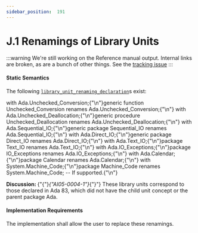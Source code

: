 ---
sidebar_position:  191
---

# J.1  Renamings of Library Units

:::warning
We're still working on the Reference manual output.  Internal links are broken,
as are a bunch of other things.
See the [tracking issue](https://github.com/ada-lang-io/ada-lang-io/issues/20)
:::



#### Static Semantics

<p>The following <code><a href="./AA-10.1#S0289">library_unit_renaming_declaration</a></code>s exist: </p>
<CodeBlock>
with Ada.Unchecked_Conversion;{"\n"}generic function Unchecked_Conversion renames Ada.Unchecked_Conversion;{"\n"}
</CodeBlock>

<CodeBlock>
with Ada.Unchecked_Deallocation;{"\n"}generic procedure Unchecked_Deallocation renames Ada.Unchecked_Deallocation;{"\n"}
</CodeBlock>

<CodeBlock>
with Ada.Sequential_IO;{"\n"}generic package Sequential_IO renames Ada.Sequential_IO;{"\n"}
</CodeBlock>

<CodeBlock>
with Ada.Direct_IO;{"\n"}generic package Direct_IO renames Ada.Direct_IO;{"\n"}
</CodeBlock>

<CodeBlock>
with Ada.Text_IO;{"\n"}package Text_IO renames Ada.Text_IO;{"\n"}
</CodeBlock>

<CodeBlock>
with Ada.IO_Exceptions;{"\n"}package IO_Exceptions renames Ada.IO_Exceptions;{"\n"}
</CodeBlock>

<CodeBlock>
with Ada.Calendar;{"\n"}package Calendar renames Ada.Calendar;{"\n"}
</CodeBlock>

<CodeBlock>
with System.Machine_Code;{"\n"}package Machine_Code renames System.Machine_Code; -- If supported.{"\n"}
</CodeBlock>

<p><strong>Discussion: </strong>{"{"}<em>{"AI05-0004-1"}</em>{"}"} These library units correspond to those declared in Ada 83, which did not have the child unit concept or the parent package Ada. </p>

#### Implementation Requirements

<p>The implementation shall allow the user to replace these renamings. </p>

